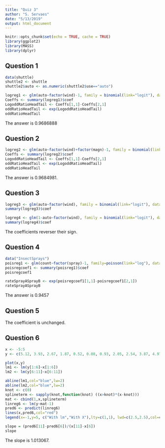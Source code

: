 ```yaml
---
title: "Quiz 3"
author: "S. Servaes"
date: "5/13/2019"
output: html_document
---
```


```r
knitr::opts_chunk$set(echo = TRUE, cache = TRUE)
library(ggplot2)
library(MASS)
library(dplyr)
```

## Question 1
```r
data(shuttle)
shuttle2 <- shuttle
shuttle2$auto <- as.numeric(shuttle2$use=="auto")

logreg1 <- glm(auto~factor(wind)-1, family = binomial(link="logit"), data=shuttle2)
Coeffs <- summary(logreg1)$coef
LogoddRatioHeadTail <- Coeffs[1,1]-Coeffs[2,1]
oddRatioHeadTail <- exp(LogoddRatioHeadTail)
oddRatioHeadTail
```
The answer is 0.9686888

## Question 2
```r
logreg2 <- glm(auto~factor(wind)+factor(magn)-1, family = binomial(link="logit"), data=shuttle2)
Coeffs <- summary(logreg2)$coef
LogoddRatioHeadTail <- Coeffs[1,1]-Coeffs[2,1]
oddRatioHeadTail <- exp(LogoddRatioHeadTail)
oddRatioHeadTail
```

The answer is 0.9684981.

## Question 3
```r
logreg3 <- glm(auto~factor(wind), family = binomial(link="logit"), data=shuttle2)
summary(logreg3)$coef

logreg4 <- glm(1-auto~factor(wind), family = binomial(link="logit"), data=shuttle2)
summary(logreg4)$coef
```

The coefficients reverser their sign.

## Question 4
```r
data("InsectSprays")
poisreg1 <- glm(count~factor(spray)-1, family=poisson(link="log"), data=InsectSprays)
poisregcoef1 <- summary(poisreg1)$coef
poisregcoef1

rateSprayASprayB <- exp(poisregcoef1[1,1]-poisregcoef1[2,1])
rateSprayASprayB
```

The answer is 0.9457

## Question 5
The coefficient is unchanged.

## Question 6
```r
x <- -5:5
y <- c(5.12, 3.93, 2.67, 1.87, 0.52, 0.08, 0.93, 2.05, 2.54, 3.87, 4.97)

plot(x,y)
lm1 <- lm(y[1:6]~x[1:6])
lm2 <- lm(y[6:11]~x[6:11])

abline(lm1,col="blue",lw=2)
abline(lm2,col="blue",lw=2)
knot <- c(0)
splineterm <- sapply(knot,function(knot) ((x>knot)*(x-knot)))
mat <- cbind(1,x,splineterm)
linreg6 <- lm(y~mat-1)
pred6 <- predict(linreg6)
lines(x,pred6,col="red")
legend(x=-1,y=5, c("With lm","With X"),lty=c(1,1), lwd=c(2.5,2.5),col=c("blue", "red"))

slope = (pred6[11]-pred6[6])/(x[11]-x[6])
slope
```

The slope is 1.013067.